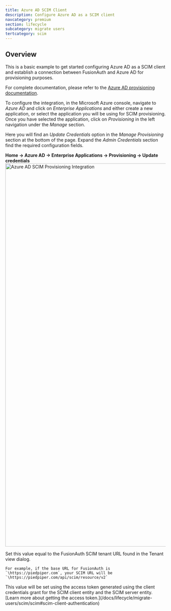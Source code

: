 ```yaml
---
title: Azure AD SCIM Client
description: Configure Azure AD as a SCIM client
navcategory: premium
section: lifecycle
subcategory: migrate users
tertcategory: scim
---
```


## Overview

This is a basic example to get started configuring Azure AD as a SCIM client and establish a connection between FusionAuth and Azure AD for provisioning purposes.

For complete documentation, please refer to the [Azure AD provisioning documentation](https://learn.microsoft.com/en-us/azure/active-directory/app-provisioning/user-provisioning).

To configure the integration, in the Microsoft Azure console, navigate to *Azure AD* and click on *Enterprise Applications* and either create a new application, or select the application you will be using for SCIM provisioning. Once you have selected the application, click on *Provisioning* in the left navigation under the *Manage* section.

Here you will find an *Update Credentials* option in the *Manage Provisioning* section at the bottom of the page. Expand the *Admin Credentials* section find the required configuration fields.

<strong>Home -> Azure AD -> Enterprise Applications -> Provisioning -> Update credentials</strong>
<img src="/img/docs/lifecycle/migrate-users/scim/azure-ad-scim-client-credentials.png" alt="Azure AD SCIM Provisioning Integration" width="1200" role="bottom-cropped" />

<APIBlock>
  <APIField name="Tenant URL">
    Set this value equal to the FusionAuth SCIM tenant URL found in the Tenant view dialog.

    For example, if the base URL for FusionAuth is `\https://piedpiper.com`, your SCIM URL will be `\https://piedpiper.com/api/scim/resource/v2`
  </APIField>
  <APIField name="Secret Token">
    This value will be set using the access token generated using the client credentials grant for the SCIM client entity and the SCIM server entity. [Learn more about getting the access token.](/docs/lifecycle/migrate-users/scim/scim#scim-client-authentication)
  </APIField>
</APIBlock>

